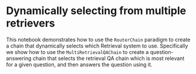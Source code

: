 # Dynamically selecting from multiple retrievers

This notebook demonstrates how to use the `RouterChain` paradigm to create a chain that dynamically selects which Retrieval system to use. Specifically we show how to use the `MultiRetrievalQAChain` to create a question-answering chain that selects the retrieval QA chain which is most relevant for a given question, and then answers the question using it.


<Example />
